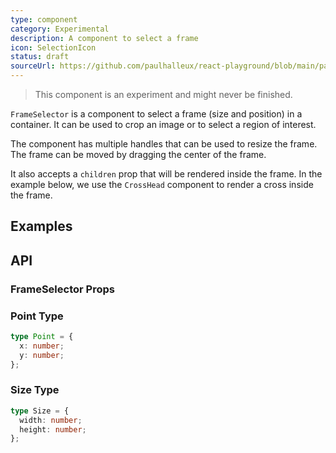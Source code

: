 ```yaml
---
type: component
category: Experimental
description: A component to select a frame
icon: SelectionIcon
status: draft
sourceUrl: https://github.com/paulhalleux/react-playground/blob/main/packages/playground/src/components/FrameSelector/FrameSelector.tsx
---
```


> This component is an experiment and might never be finished.

`FrameSelector` is a component to select a frame (size and position) in a container.
It can be used to crop an image or to select a region of interest.

The component has multiple handles that can be used to resize the frame.
The frame can be moved by dragging the center of the frame.

It also accepts a `children` prop that will be rendered inside the frame. In the example below, we use the `CrossHead` component to render a cross inside the frame.

## Examples

<Example name="components/Experimental/FrameSelector" />

## API

### FrameSelector Props

<Properties component="FrameSelector" />

### Point Type

```ts
type Point = {
  x: number;
  y: number;
};
```

### Size Type

```ts
type Size = {
  width: number;
  height: number;
};
```